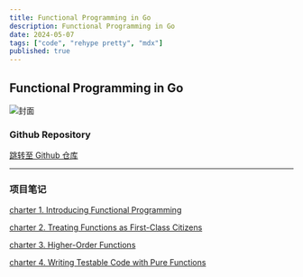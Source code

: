 ```yaml
---
title: Functional Programming in Go
description: Functional Programming in Go
date: 2024-05-07
tags: ["code", "rehype pretty", "mdx"]
published: true
---
```


## Functional Programming in Go

![封面](/fp/FP封面.png)

### Github Repository

[跳转至 Github 仓库](https://github.com/miku-wwl/Functional-Programming-in-Go)

---

### 项目笔记

[charter 1. Introducing Functional Programming](/blog/fp01)

[charter 2. Treating Functions as First-Class Citizens](/blog/fp02)

[charter 3. Higher-Order Functions](/blog/fp03)

[charter 4. Writing Testable Code with Pure Functions](/blog/fp04)
